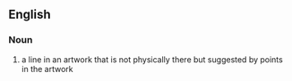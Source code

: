 ==English==

===Noun===
{{en-noun}}
# a line in an artwork that is not physically there but suggested by points in the artwork